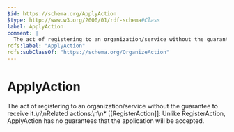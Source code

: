 ```yaml
---
$id: https://schema.org/ApplyAction
$type: http://www.w3.org/2000/01/rdf-schema#Class
label: ApplyAction
comment: |
  The act of registering to an organization/service without the guarantee to receive it.\n\nRelated actions:\n\n* [[RegisterAction]]: Unlike RegisterAction, ApplyAction has no guarantees that the application will be accepted.
rdfs:label: "ApplyAction"
rdfs:subClassOf: "https://schema.org/OrganizeAction"
---
```


# ApplyAction

The act of registering to an organization/service without the guarantee to receive it.\n\nRelated actions:\n\n* [[RegisterAction]]: Unlike RegisterAction, ApplyAction has no guarantees that the application will be accepted.

